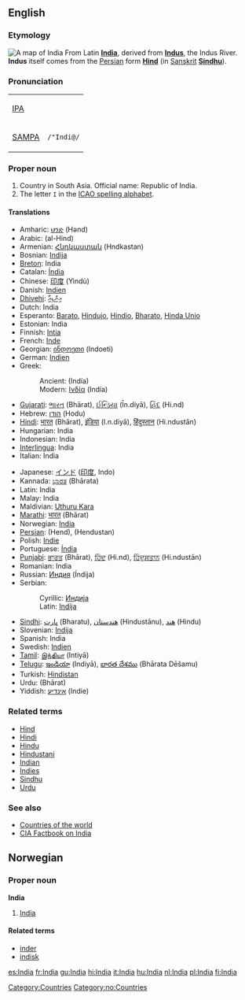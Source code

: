 ==English==
{{wikipedia}}
===Etymology===
[[Image:Map_India_Bhopal.png|thumb|right|A map of India]]
From Latin '''[[India]]''', derived from '''[[Indus]]''', the Indus River. '''Indus''' itself comes from the [[Persian]] form '''[[Hind]]''' (in [[Sanskrit]] '''[[Sindhu]]''').

===Pronunciation===
{| border=1 cellpadding=5
| [[w:IPA|IPA]] || {{IPAchar|/ˈɪndiə/}}
|-
| [[w:SAMPA|SAMPA]] || <tt>/"Indi@/</tt>
|}

===Proper noun===
# Country in South Asia. Official name: Republic of India.
# The letter <tt>I</tt> in the [[ICAO spelling alphabet]].

====Translations====
{{top}}
*Amharic: [[ህንድ]] (Hənd)
*Arabic: {{ARchar|[[الهند]]}} (al-Hind)
*Armenian: [[Հնդկաստան]] (Hndkastan)
*Bosnian: [[Indija#Bosnian|Indija]] {{f}}
*[[Breton]]: India
*Catalan: [[Índia]] {{f}}
*Chinese: [[印度]] (Yìndù)
*Danish: [[Indien]]
*[[Dhivehi]]: [[އިންޑިއާ]] {{Unicode|(Inḋi’ā)}}
*Dutch: India
*Esperanto: [[Barato]], [[Hindujo]], [[Hindio]], [[Bharato]], [[Hinda Unio]]
*Estonian: India
*Finnish: [[Intia]]
*French: [[Inde]] {{f}}
*Georgian: [[ინდოეთი]] (Indoeti)
*German: [[Indien]] {{n}}
*Greek:
*:Ancient: {{Unicode|[[Ἰνδία]]}} (Indía) {{f}}
*:Modern: [[Ινδία]] (Indía) {{f}} 
*[[Gujarati]]: [[ભારત]] (Bhārat), [[ઈન્ડિયા]] (Īn.diyā), [[હિંદ]] (Hi.nd)
*Hebrew: [[הודו]] (Hodu)
*[[Hindi]]: [[भारत]] (Bhārat), [[इंडिया]] (I.n.diyā), [[हिंदुस्तान]] (Hi.ndustān)
*Hungarian: India
*Indonesian: India
*[[Interlingua]]: India
*Italian: India {{f}}
{{mid}}
*Japanese: [[インド]] ([[印度]], Indo)
*Kannada: [[ಭಾರತ]] (Bhārata)
*Latin: India {{f}}
*Malay: India
*Maldivian: [[Uthuru Kara]]
*[[Marathi]]: [[भारत]] (Bhārat)
*Norwegian: [[#Norwegian|India]]
*[[Persian]]: {{FAchar|[[هند]]}} (Hend), {{FAchar|[[هندوستان]]}} (Hendustan)
*Polish: [[Indie]]
*Portuguese: [[Índia]] {{f}}
*[[Punjabi]]: [[ਭਾਰਤ]] (Bhārat), [[ਹਿੰਦ]] (Hi.nd), [[ਹਿੰਦੁਸਤਾਨ]] (Hi.ndustān)
*Romanian: India {{f}}
*Russian: [[Индия]] (Índija) {{f}}
*Serbian:
*:Cyrillic: [[Индија#Serbian|Индија]] {{f}}
*:Latin: [[Indija#Serbian|Indija]] {{f}}
*[[Sindhi]]: [[ڀارت]] (Bharatu), [[هندستان]] (Hindustānu), [[هند]] (Hindu)
*Slovenian: [[Indija]]
*Spanish: India {{f}}
*Swedish: [[Indien]]
*[[Tamil]]: [[இந்தியா]] (Intiyā)
*[[Telugu]]: [[ఇండియా]] (Indiyā), [[భారత దేశము]] (Bhārata Dēšamu)
*Turkish: [[Hindistan]]
*Urdu: {{FAchar|[[بهارت]]}} (Bhārat)
*Yiddish: [[אינדיע]] (Indie)
{{bottom}}

===Related terms===
*[[Hind]]
*[[Hindi]]
*[[Hindu]]
*[[Hindustani]]
*[[Indian]]
*[[Indies]]
*[[Sindhu]]
*[[Urdu]]

===See also===
* [[Countries of the world]]
* [http://www.cia.gov/cia/publications/factbook/geos/in.html CIA Factbook on India]

[[Category:Countries]]

==Norwegian==
===Proper noun===
[[Category:no:Countries]]
'''India'''
#[[#English|India]]
====Related terms====
*[[inder]]
*[[indisk]]

[[es:India]]
[[fr:India]]
[[gu:India]]
[[hi:India]]
[[it:India]]
[[hu:India]]
[[nl:India]]
[[pl:India]]
[[fi:India]]